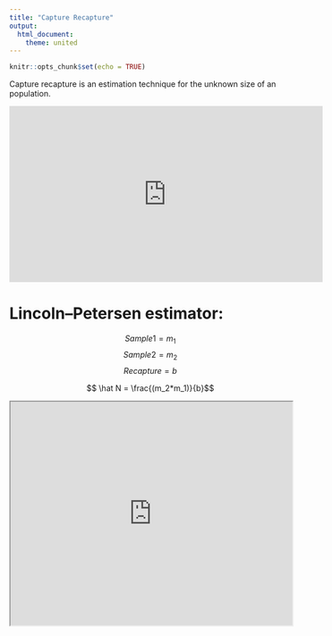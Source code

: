 ```yaml
---
title: "Capture Recapture"
output:
  html_document:
    theme: united
---
```


```r
knitr::opts_chunk$set(echo = TRUE)
```

Capture recapture is an estimation technique for the unknown size of an  population.



<iframe width="560" height="315" src="https://www.youtube.com/embed/tyX79mPm2xY" title="YouTube video player" frameborder="0" allow="accelerometer; autoplay; clipboard-write; encrypted-media; gyroscope; picture-in-picture" allowfullscreen></iframe>

# Lincoln–Petersen estimator:

$$Sample 1 = m_1$$
$$Sample 2 = m_2$$
$$Recapture = b$$

$$ \hat N = \frac{(m_2*m_1)}{b}$$



<iframe src="https://julia-lee.shinyapps.io/population/" width="100%" height="400px"></iframe>

